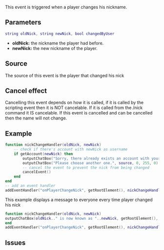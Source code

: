 {{Server event}}
 
This event is triggered when a player changes his nickname.

==Parameters== 
<syntaxhighlight lang="lua">
string oldNick, string newNick, bool changedByUser
</syntaxhighlight>
*'''oldNick:''' the nickname the player had before.
*'''newNick:''' the new nickname of the player.
{{New items|3.0160|1.6|
*'''changedByUser:''' whether the name was changed using [[/setPlayerName.md|setPlayerName]] or by the user
|9765}}

==Source==
The source of this event is the player that changed his nick

==Cancel effect==
Cancelling this event depends on how it is called, if it is called by the scripting event then it is NOT cancelable. If it is called from the /nick command it IS cancelable. If this event is cancelled and can be cancelled then the name will not change.

==Example== 
<syntaxhighlight lang="lua">
function nickChangeHandler(oldNick, newNick)
    -- check if there's account with newNick as username
    if getAccount(newNick) then
        outputChatBox("Sorry, there already exists an account with your new nickname as username.", source, 0, 255, 0)
        outputChatBox("Please choose another one.", source, 0, 255, 0)
        -- cancel the event to prevent the nick from being changed
        cancelEvent()
    end
end
-- add an event handler
addEventHandler("onPlayerChangeNick", getRootElement(), nickChangeHandler)
</syntaxhighlight>

This example displays a message to everyone every time player changed his nick
<syntaxhighlight lang="lua">
function nickChangeHandler(oldNick, newNick)
outputChatBox(oldNick.." is now known as "..newNick, getRootElement(), 255, 100, 100) -- display the message
end
addEventHandler("onPlayerChangeNick", getRootElement(), nickChangeHandler) -- add an event handler
</syntaxhighlight>

==Issues==
{{Issues|
{{Issue|7362|onPlayerChangeNick triggered when nick doesn't changed}}
{{GH_Issue|52|Add 'manuallyChanged' parameter to onPlayerChangeNick}}
}}

{{See also/Server event|Player events}}